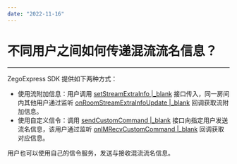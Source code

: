 ```yaml
---
date: "2022-11-16"
---
```

# 不同用户之间如何传递混流流名信息？

- - - 

ZegoExpress SDK 提供如下两种方式：

* 使用流附加信息：用户调用 [setStreamExtraInfo \|_blank](/zh/api?doc=Express_Video_SDK_API~Java~class~im-zego-zegoexpress-zego-express-engine&jumpType=route#set-stream-extra-info) 接口传入，同一房间内其他用户通过监听 [onRoomStreamExtraInfoUpdate \|_blank](/zh/api?doc=Express_Video_SDK_API~Java~class~im-zego-zegoexpress-callback-i-zego-event-handler#on-room-stream-extra-info-update) 回调获取流附加信息。
* 使用自定义信令：调用 [sendCustomCommand \|_blank](/zh/api?doc=Express_Video_SDK_API~Java~class~im-zego-zegoexpress-zego-express-engine#send-custom-command) 接口向指定用户发送流名信息，该用户通过监听 [onIMRecvCustomCommand \|_blank](/zh/api?doc=Express_Video_SDK_API~Java~class~im-zego-zegoexpress-callback-i-zego-event-handler#on-im-recv-custom-command) 回调获取对应信息。

<div class="mk-warning">

用户也可以使用自己的信令服务，发送与接收混流流名信息。
</div>


